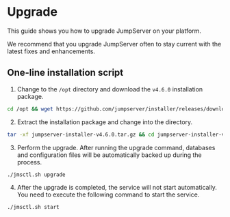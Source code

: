 
# Upgrade

This guide shows you how to upgrade JumpServer on your platform.

We recommend that you upgrade JumpServer often to stay current with the latest fixes and enhancements.

## One-line installation script

1. Change to the `/opt` directory and download the `v4.6.0` installation package.

```sh
cd /opt && wget https://github.com/jumpserver/installer/releases/download/v4.6.0/jumpserver-installer-v4.6.0.tar.gz
```

2. Extract the installation package and change into the directory.

```sh
tar -xf jumpserver-installer-v4.6.0.tar.gz && cd jumpserver-installer-v4.6.0
```

3. Perform the upgrade. After running the upgrade command, databases and configuration files will be automatically backed up during the process.

```sh
./jmsctl.sh upgrade
```

4. After the upgrade is completed, the service will not start automatically. You need to execute the following command to start the service.

```sh
./jmsctl.sh start
```
